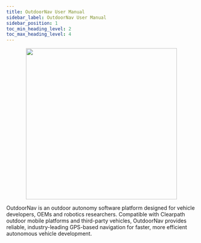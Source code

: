 ```yaml
---
title: OutdoorNav User Manual
sidebar_label: OutdoorNav User Manual
sidebar_position: 1
toc_min_heading_level: 2
toc_max_heading_level: 4
---
```


<center>
  <figure>
    <img
      src="/img/outdoornav_images/coverpage.png"
      width="400px"
    />
  </figure>
</center>

OutdoorNav is an outdoor autonomy software platform designed for vehicle developers,
OEMs and robotics researchers. Compatible with Clearpath outdoor mobile platforms
and third-party vehicles, OutdoorNav provides reliable, industry-leading GPS-based
navigation for faster, more efficient autonomous vehicle development.
